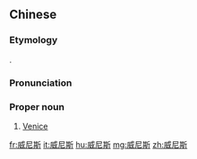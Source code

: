 ==Chinese==
{{zh-forms|gloss=-}}
{{wikipedia|lang=zh}}

===Etymology===
{{bor|zh|en|Venice}}.

===Pronunciation===
{{zh-pron
|m=Wēinísī
|c=wai1 nei4 si1
|cat=pn
}}

===Proper noun===
{{zh-propn}}

# [[Venice]]

{{zh-cat|Exonyms|Provinces of Italy|Venice}}

[[fr:威尼斯]]
[[it:威尼斯]]
[[hu:威尼斯]]
[[mg:威尼斯]]
[[zh:威尼斯]]